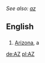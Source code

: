 ''See also: [[az]]''

==English==

==={{Abbreviation}}===
# [[Arizona]], a {{USstate}}

[[de:AZ]]
[[pl:AZ]]